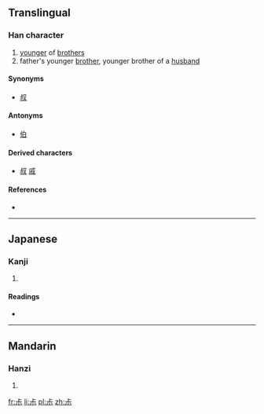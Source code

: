 ==Translingual==

===Han character===
{{Han char|rn=42|rad=小|as=03|sn=6|four=|canj=X卜一火 (XYMF), 卜一火 (YMF)}}

# [[younger]] of [[brother]]s
# father's younger [[brother]], younger brother of a [[husband]]

====Synonyms====
* [[叔]]

====Antonyms====
* [[伯]]

====Derived characters====
* [[叔]] [[戚]]

====References====
* {{Han ref|kx=0297.050|dkj=07483|dj=0591.070|hdz=10562.100|uh=5C17|ud=23575}}

----

==Japanese==

===Kanji===
{{ja-kanji|grade=|rs=小03}}

# {{defn|lang=ja|sort=小03}}

====Readings====
* {{ja-readings|on=[[しゅく]] (shuku)|kun=[[まめ]] (mame)}}

----

==Mandarin==

===Hanzi===
{{cmn-hanzi|pin=[[shú]] ([[shu2]])|wg=shu<sup>2</sup>}}

# {{defn|lang=cmn|sort=小03}}

[[fr:尗]]
[[li:尗]]
[[pl:尗]]
[[zh:尗]]